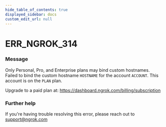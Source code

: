 ```yaml
---
hide_table_of_contents: true
displayed_sidebar: docs
custom_edit_url: null
---
```



# ERR_NGROK_314

### Message
Only Personal, Pro, and Enterprise plans may bind custom hostnames.
Failed to bind the custom hostname `HOSTNAME` for the account `ACCOUNT`.
This account is on the `PLAN` plan.

Upgrade to a paid plan at: https://dashboard.ngrok.com/billing/subscription

### Further help
If you're having trouble resolving this error, please reach out to [support@ngrok.com](mailto:support@ngrok.com?subject=Help%20with%20ERR_NGROK_314)


<ErrorDetails error='err_ngrok_314' />
